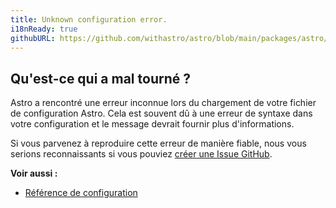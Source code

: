 ```yaml
---
title: Unknown configuration error.
i18nReady: true
githubURL: https://github.com/withastro/astro/blob/main/packages/astro/src/core/errors/errors-data.ts
---
```


## Qu'est-ce qui a mal tourné ?
Astro a rencontré une erreur inconnue lors du chargement de votre fichier de configuration Astro.
Cela est souvent dû à une erreur de syntaxe dans votre configuration et le message devrait fournir plus d'informations.

Si vous parvenez à reproduire cette erreur de manière fiable, nous vous serions reconnaissants si vous pouviez [créer une Issue GitHub](https://astro.build/issues/).

**Voir aussi :**
-  [Référence de configuration](/fr/reference/configuration-reference/)

